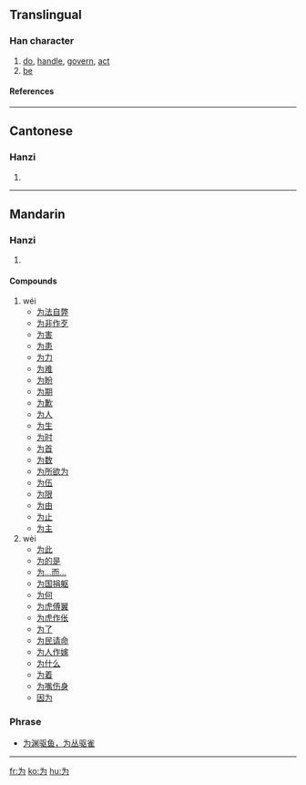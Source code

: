 {{see|爲}}<!-- may be replaced by zh-forms -->

==Translingual==
===Han character===
{{Han char|rad=丶|as=03|sn=4|four=|canj=戈大尸戈 (IKSI)}}
# [[do]], [[handle]], [[govern]], [[act]]
# [[be]]
====References====
{{Han ref|kx=0080.191|hdz=10044.020|uh=4E3A|ud=20026}}
----
==Cantonese==
===Hanzi===
{{yue-hanzi|jyut=|y=wai4, wai6}}
# {{defn|Cantonese}}
----
==Mandarin==
===Hanzi===
{{cmn-hanzi|tra=爲|pin=[[wéi]] (wei2), [[wèi]] (wei4)|wg=wei<sup>2</sup>, wei<sup>4</sup>}}
# {{defn|Mandarin}}

====Compounds====
#wéi
#*[[为法自弊]]
#*[[为非作歹]]
#*[[为害]]
#*[[为患]]
#*[[为力]]
#*[[为难]]
#*[[为盼]]
#*[[为期]]
#*[[为歉]]
#*[[为人]]
#*[[为生]]
#*[[为时]]
#*[[为首]]
#*[[为数]]
#*[[为所欲为]]
#*[[为伍]]
#*[[为限]]
#*[[为由]]
#*[[为止]]
#*[[为主]]
#wèi 
#*[[为此]]
#*[[为的是]]
#*[[为…而…]]
#*[[为国捐躯]]
#*[[为何]]
#*[[为虎傅翼]]
#*[[为虎作伥]]
#*[[为了]]
#*[[为民请命]]
#*[[为人作嫁]]
#*[[为什么]]
#*[[为着]]
#*[[为嘴伤身]]
#*[[因为]]

===Phrase===
*[[为渊驱鱼，为丛驱雀]]
----
[[fr:为]]
[[ko:为]]
[[hu:为]]